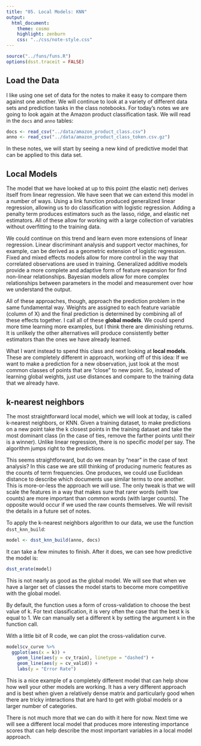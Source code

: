 ```yaml
---
title: "05. Local Models: KNN"
output:
  html_document:
    theme: cosmo
    highlight: zenburn
    css: "../css/note-style.css"
---
```


```r
source("../funs/funs.R")
options(dsst.traceit = FALSE)
```

## Load the Data

I like using one set of data for the notes to make it easy to compare them
against one another. We will continue to look at a variety of different data
sets and prediction tasks in the class notebooks. For today's notes we are
going to look again at the Amazon product classification task. We will read in
the `docs` and `anno` tables:

```r
docs <- read_csv("../data/amazon_product_class.csv")
anno <- read_csv("../data/amazon_product_class_token.csv.gz")
```

In these notes, we will start by seeing a new kind of predictive model that can
be applied to this data set.

## Local Models

The model that we have looked at up to this point (the elastic net) derives
itself from linear regression. We have seen that we can extend this model in a
number of ways. Using a link function produced generalized linear regression,
allowing us to do classification with logistic regression. Adding a penalty
term produces estimators such as the lasso, ridge, and elastic net estimators.
All of these allow for working with a large collection of variables without
overfitting to the training data.

We could continue on this trend and learn even more extensions of linear
regression. Linear discriminant analysis and support vector machines, for
example, can be derived as a geometric extension of logistic regression.
Fixed and mixed effects models allow for more control in the way that correlated
observations are used in training. Generalized additive models provide a more
complete and adaptive form of feature expansion for find non-linear
relationships. Bayesian models allow for more complex relationships between
parameters in the model and measurement over how we understand the output.

All of these approaches, though, approach the prediction problem in the same
fundamental way. Weights are assigned to each feature variable (column of X)
and the final prediction is determined by combining all of these effects
together. I call all of these **global models**. We could spend more time
learning more examples, but I think there are diminishing returns. It is
unlikely the other alternatives will produce consistently better estimators
than the ones we have already learned.

What I want instead to spend this class and next looking at **local models**.
These are completely different in approach, working off of this idea: If we
want to make a prediction for a new observation, just look at the most common
classes of points that are "close" to new point. So, instead of learning global
weights, just use distances and compare to the training data that we already
have.

## k-nearest neighbors

The most straightforward local model, which we will look at today, is called
k-nearest neighbors, or KNN. Given a training dataset, to make predictions on a
new point take the k closest points in the training dataset and take the most
dominant class (in the case of ties, remove the farther points until their is
a winner). Unlike linear regression, there is no specific *model* per say.
The algorithm jumps right to the predictions.

This seems straightforward, but do we mean by "near" in the case of text
analysis? In this case we are still thinking of producing numeric features as
the counts of term frequencies. One produces, we could use Euclidean distance
to describe which documents use similar terms to one another. This is
more-or-less the approach we will use. The only tweak is that we will scale the
features in a way that makes sure that rarer words (with low counts) are more
important than common words (with larger counts). The opposite would occur if
we used the raw counts themselves. We will revisit the details in a future
set of notes.

To apply the k-nearest neighbors algorithm to our data, we use the function
`dsst_knn_build`:

```r
model <- dsst_knn_build(anno, docs)
```

It can take a few minutes to finish. After it does, we can see how predictive
the model is:

```r
dsst_erate(model)
```

This is not nearly as good as the global model. We will see that when we have
a larger set of classes the model starts to become more competitive with the
global model.

By default, the function uses a form of cross-validation to choose the best
value of k. For text classification, it is very often the case that the best
k is equal to 1. We can manually set a different k by setting the argument
`k` in the function call.

With a little bit of R code, we can plot the cross-validation curve.

```r
model$cv_curve %>%
  ggplot(aes(x = k)) +
    geom_line(aes(y = cv_train), linetype = "dashed") +
    geom_line(aes(y = cv_valid)) +
    labs(y = "Error Rate")
```

This is a nice example of a completely different model that can help show how
well your other models are working. It has a very different approach and is
best when given a relatively dense matrix and particularly good when there are
tricky interactions that are hard to get with global models or a larger number
of categories.

There is not much more that we can do with it here for now. Next time we will
see a different local model that produces more interesting importance scores
that can help describe the most important variables in a local model approach.
